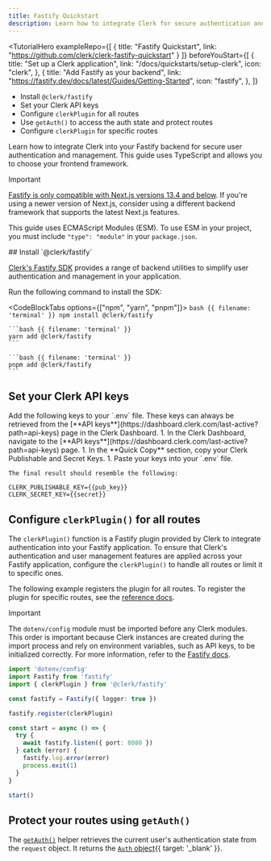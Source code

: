 ```yaml
---
title: Fastify Quickstart
description: Learn how to integrate Clerk for secure authentication and user management into your application using a Fastify backend.
---
```


<TutorialHero
  exampleRepo={[
    {
      title: "Fastify Quickstart",
      link: "https://github.com/clerk/clerk-fastify-quickstart"
    }
  ]}
  beforeYouStart={[
    {
    title: "Set up a Clerk application",
    link: "/docs/quickstarts/setup-clerk",
    icon: "clerk",
    },
    {
      title: "Add Fastify as your backend",
      link: "https://fastify.dev/docs/latest/Guides/Getting-Started",
      icon: "fastify",
    },
  ]}
>
  - Install `@clerk/fastify`
  - Set your Clerk API keys
  - Configure `clerkPlugin` for all routes
  - Use `getAuth()` to access the auth state and protect routes
  - Configure `clerkPlugin` for specific routes
</TutorialHero>

Learn how to integrate Clerk into your Fastify backend for secure user authentication and management. This guide uses TypeScript and allows you to choose your frontend framework.

> [!IMPORTANT]
> [Fastify is only compatible with Next.js versions 13.4 and below](https://github.com/fastify/fastify-nextjs). If you're using a newer version of Next.js, consider using a different backend framework that supports the latest Next.js features.
>
> This guide uses ECMAScript Modules (ESM). To use ESM in your project, you must include `"type": "module"` in your `package.json`.

<Steps>
  ## Install `@clerk/fastify`

  [Clerk's Fastify SDK](https://github.com/clerk/javascript/tree/main/packages/fastify) provides a range of backend utilities to simplify user authentication and management in your application.

  Run the following command to install the SDK:

  <CodeBlockTabs options={["npm", "yarn", "pnpm"]}>
    ```bash {{ filename: 'terminal' }}
    npm install @clerk/fastify
    ```

    ```bash {{ filename: 'terminal' }}
    yarn add @clerk/fastify
    ```

    ```bash {{ filename: 'terminal' }}
    pnpm add @clerk/fastify
    ```
  </CodeBlockTabs>

  ## Set your Clerk API keys

  <SignedIn>
    Add the following keys to your `.env` file. These keys can always be retrieved from the [**API keys**](https://dashboard.clerk.com/last-active?path=api-keys) page in the Clerk Dashboard.
  </SignedIn>

  <SignedOut>
    1. In the Clerk Dashboard, navigate to the [**API keys**](https://dashboard.clerk.com/last-active?path=api-keys) page.
    1. In the **Quick Copy** section, copy your Clerk Publishable and Secret Keys.
    1. Paste your keys into your `.env` file.

    The final result should resemble the following:
  </SignedOut>

  ```env {{ filename: '.env' }}
  CLERK_PUBLISHABLE_KEY={{pub_key}}
  CLERK_SECRET_KEY={{secret}}
  ```

  ## Configure `clerkPlugin()` for all routes

  The `clerkPlugin()` function is a Fastify plugin provided by Clerk to integrate authentication into your Fastify application. To ensure that Clerk's authentication and user management features are applied across your Fastify application, configure the `clerkPlugin()` to handle all routes or limit it to specific ones.

  The following example registers the plugin for all routes. To register the plugin for specific routes, see the [reference docs](/docs/references/fastify/overview#configure-clerk-plugin-for-specific-routes).

  > [!IMPORTANT]
  > The `dotenv/config` module must be imported before any Clerk modules. This order is important because Clerk instances are created during the import process and rely on environment variables, such as API keys, to be initialized correctly. For more information, refer to the [Fastify docs](https://fastify.dev/docs/latest/Guides/Getting-Started/#loading-order-of-your-plugins).

  ```ts {{ filename: 'index.ts' }}
  import 'dotenv/config'
  import Fastify from 'fastify'
  import { clerkPlugin } from '@clerk/fastify'

  const fastify = Fastify({ logger: true })

  fastify.register(clerkPlugin)

  const start = async () => {
    try {
      await fastify.listen({ port: 8080 })
    } catch (error) {
      fastify.log.error(error)
      process.exit(1)
    }
  }

  start()
  ```

  ## Protect your routes using `getAuth()`

  The [`getAuth()`](/docs/references/fastify/overview#get-auth) helper retrieves the current user's authentication state from the `request` object. It returns the [`Auth` object](/docs/references/backend/types/auth-object#auth-object){{ target: '_blank' }}.

  <Include src="_partials/fastify/get-auth" />
</Steps>

